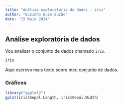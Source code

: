 ```yaml
---
title: "Análise exploratória de dados - iris"
author: "Euzinho Euzo Euzão"
date: "15 Maio 2024"
---
```


## Análise exploratória de dados

Vou analisar o conjunto de dados chamado `iris`.

```r
iris
```

Aqui escrevo mais texto sobre meu conjunto de dados.

### Gráficos

```r
library("ggplot2")
gplot(iris$Sepal.Length, iris$Sepal.Width)
```
